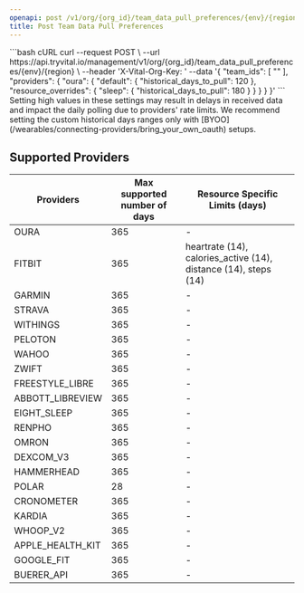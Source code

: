 ```yaml
---
openapi: post /v1/org/{org_id}/team_data_pull_preferences/{env}/{region}
title: Post Team Data Pull Preferences
---
```



<OrgManagementAPI />


<RequestExample>
```bash cURL
curl --request POST \
  --url https://api.tryvital.io/management/v1/org/{org_id}/team_data_pull_preferences/{env}/{region} \
  --header 'X-Vital-Org-Key: <api-key>'
  --data '{
    "team_ids": [
        "<uuid>"
    ],
    "providers": {
        "oura": {
            "default": {
                "historical_days_to_pull": 120
            },
            "resource_overrides": {
                "sleep": {
                    "historical_days_to_pull": 180
                }
            }
        }
    }
}'
```
</RequestExample>

<Warning>
    Setting high values in these settings may result in delays in received data and impact the daily polling due to providers' rate limits.
    We recommend setting the custom historical days ranges only with [BYOO](/wearables/connecting-providers/bring_your_own_oauth) setups.
</Warning>

## Supported Providers

| Providers |  Max supported number of days | Resource Specific Limits (days) |
| ----------- | --------------- | --------------- |
| OURA | 365 | - |
| FITBIT | 365 | heartrate (14), calories_active (14), distance (14), steps (14) |
| GARMIN | 365 | - |
| STRAVA | 365 | - |
| WITHINGS | 365 | - |
| PELOTON | 365 | - |
| WAHOO | 365 | - |
| ZWIFT | 365 | - |
| FREESTYLE_LIBRE | 365 | - |
| ABBOTT_LIBREVIEW | 365 | - |
| EIGHT_SLEEP | 365 | - |
| RENPHO | 365 | - |
| OMRON | 365 | - |
| DEXCOM_V3 | 365 | - |
| HAMMERHEAD | 365 | - |
| POLAR | 28 | - |
| CRONOMETER | 365 | - |
| KARDIA | 365 | - |
| WHOOP_V2 | 365 | - |
| APPLE_HEALTH_KIT | 365 | - |
| GOOGLE_FIT | 365 | - |
| BUERER_API | 365 | - |

